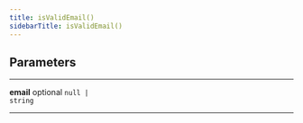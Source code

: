 ```yaml
---
title: isValidEmail()
sidebarTitle: isValidEmail()
---
```


## Parameters

---

**<span className="parameter-name">email</span>** <span className="optional-status">optional</span> <code>null &#124; string</code>

---
